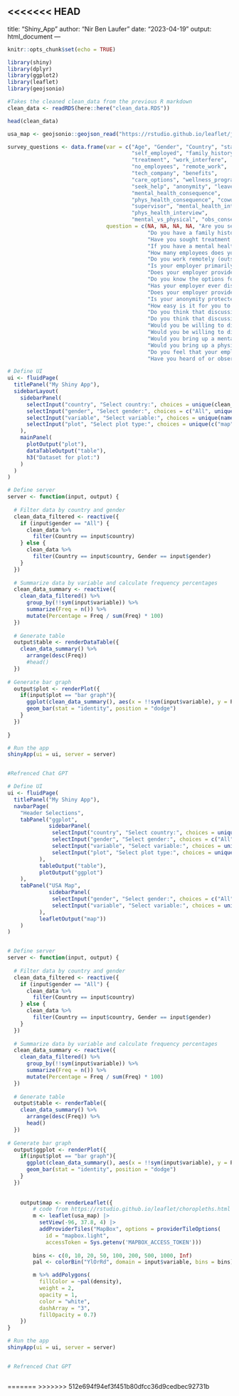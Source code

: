 <<<<<<< HEAD
---
title: "Shiny_App"
author: "Nir Ben Laufer"
date: "2023-04-19"
output: html_document
---

```r

knitr::opts_chunk$set(echo = TRUE)

```


```r

library(shiny)
library(dplyr)
library(ggplot2)
library(leaflet)
library(geojsonio)

```



```r

#Takes the cleaned clean_data from the previous R markdown
clean_data <- readRDS(here::here("clean_data.RDS"))

head(clean_data)

usa_map <- geojsonio::geojson_read("https://rstudio.github.io/leaflet/json/us-states.geojson", what = "sp")

survey_questions <- data.frame(var = c("Age", "Gender", "Country", "state", 
                                       "self_employed", "family_history", 
                                       "treatment", "work_interfere", 
                                       "no_employees", "remote_work", 
                                       "tech_company", "benefits", 
                                       "care_options", "wellness_program", 
                                       "seek_help", "anonymity", "leave", 
                                       "mental_health_consequence", 
                                       "phys_health_consequence", "coworkers", 
                                       "supervisor", "mental_health_interview", 
                                       "phys_health_interview", 
                                       "mental_vs_physical", "obs_consequence"),
                               question = c(NA, NA, NA, NA, "Are you self-employed?", 
                                            "Do you have a family history of mental illness?", 
                                            "Have you sought treatment for a mental health condition?", 
                                            "If you have a mental health condition, do you feel that it interferes with your work?", 
                                            "How many employees does your company or organization have?", 
                                            "Do you work remotely (outside of an office) at least 50% of the time?", 
                                            "Is your employer primarily a tech company/organization?", 
                                            "Does your employer provide mental health benefits?", 
                                            "Do you know the options for mental health care your employer provides?", 
                                            "Has your employer ever discussed mental health as part of an employee wellness program?", 
                                            "Does your employer provide resources to learn more about mental health issues and how to seek help?", 
                                            "Is your anonymity protected if you choose to take advantage of mental health or substance abuse treatment resources?", 
                                            "How easy is it for you to take medical leave for a mental health condition?", 
                                            "Do you think that discussing a mental health issue with your employer would have negative consequences?", 
                                            "Do you think that discussing a physical health issue with your employer would have negative consequences?", 
                                            "Would you be willing to discuss a mental health issue with your coworkers?", 
                                            "Would you be willing to discuss a mental health issue with your direct supervisor(s)?", 
                                            "Would you bring up a mental health issue with a potential employer in an interview?", 
                                            "Would you bring up a physical health issue with a potential employer in an interview?", 
                                            "Do you feel that your employer takes mental health as seriously as physical health?", 
                                            "Have you heard of or observed negative consequences for coworkers with mental health conditions in your workplace?"))


```



```r

# Define UI
ui <- fluidPage(
  titlePanel("My Shiny App"),
  sidebarLayout(
    sidebarPanel(
      selectInput("country", "Select country:", choices = unique(clean_data$Country)),
      selectInput("gender", "Select gender:", choices = c("All", unique(clean_data$Gender))),
      selectInput("variable", "Select variable:", choices = unique(names(clean_data)[2:ncol(clean_data)])),
      selectInput("plot", "Select plot type:", choices = unique(c("map", "bar chart")))
    ),
    mainPanel(
      plotOutput("plot"),
      dataTableOutput("table"),
      h3("Dataset for plot:")
    )
  )
)

# Define server
server <- function(input, output) {
  
  # Filter data by country and gender
  clean_data_filtered <- reactive({
    if (input$gender == "All") {
      clean_data %>%
        filter(Country == input$country)
    } else {
      clean_data %>%
        filter(Country == input$country, Gender == input$gender)
    }
  })
  
  # Summarize data by variable and calculate frequency percentages
  clean_data_summary <- reactive({
    clean_data_filtered() %>%
      group_by(!!sym(input$variable)) %>%
      summarize(Freq = n()) %>%
      mutate(Percentage = Freq / sum(Freq) * 100)
  })
  
  # Generate table
  output$table <- renderDataTable({
    clean_data_summary() %>%
      arrange(desc(Freq))
      #head()
  })
  
# Generate bar graph
  output$plot <- renderPlot({
    if(input$plot == "bar graph"){
      ggplot(clean_data_summary(), aes(x = !!sym(input$variable), y = Percentage)) +
      geom_bar(stat = "identity", position = "dodge")
    }
  })
  
}

# Run the app
shinyApp(ui = ui, server = server)


#Refrenced Chat GPT

```

```r


# Define UI
ui <- fluidPage(
  titlePanel("My Shiny App"),
  navbarPage(
    "Header Selections",
    tabPanel("ggplot",
             sidebarPanel(
              selectInput("country", "Select country:", choices = unique(clean_data$Country)),
              selectInput("gender", "Select gender:", choices = c("All", unique(clean_data$Gender))),
              selectInput("variable", "Select variable:", choices = unique(names(clean_data)[2:ncol(clean_data)])),
              selectInput("plot", "Select plot type:", choices = unique(c("scatter plot", "bar graph")))
          ),
          tableOutput("table"),
          plotOutput("ggplot")
    ),
    tabPanel("USA Map",
             sidebarPanel(
              selectInput("gender", "Select gender:", choices = c("All", unique(clean_data$Gender))),
              selectInput("variable", "Select variable:", choices = unique(names(clean_data)[2:ncol(clean_data)])),
          ),
          leafletOutput("map"))
    )
)


# Define server
server <- function(input, output) {
  
  # Filter data by country and gender
  clean_data_filtered <- reactive({
    if (input$gender == "All") {
      clean_data %>%
        filter(Country == input$country)
    } else {
      clean_data %>%
        filter(Country == input$country, Gender == input$gender)
    }
  })
  
  # Summarize data by variable and calculate frequency percentages
  clean_data_summary <- reactive({
    clean_data_filtered() %>%
      group_by(!!sym(input$variable)) %>%
      summarize(Freq = n()) %>%
      mutate(Percentage = Freq / sum(Freq) * 100)
  })
  
  # Generate table
  output$table <- renderTable({
    clean_data_summary() %>%
      arrange(desc(Freq)) %>%
      head()
  })
  
# Generate bar graph
  output$ggplot <- renderPlot({
    if(input$plot == "bar graph"){
      ggplot(clean_data_summary(), aes(x = !!sym(input$variable), y = Percentage)) +
      geom_bar(stat = "identity", position = "dodge")
    }
  })
  
  
    output$map <- renderLeaflet({
        # code from https://rstudio.github.io/leaflet/choropleths.html
        m <- leaflet(usa_map) |> 
          setView(-96, 37.8, 4) |> 
          addProviderTiles("MapBox", options = providerTileOptions(
            id = "mapbox.light",
            accessToken = Sys.getenv('MAPBOX_ACCESS_TOKEN'))) 
        
        bins <- c(0, 10, 20, 50, 100, 200, 500, 1000, Inf)
        pal <- colorBin("YlOrRd", domain = input$variable, bins = bins)

        m %>% addPolygons(
          fillColor = ~pal(density),
          weight = 2,
          opacity = 1,
          color = "white",
          dashArray = "3",
          fillOpacity = 0.7)
    })
}

# Run the app
shinyApp(ui = ui, server = server)


# Refrenced Chat GPT



```



=======
>>>>>>> 512e694f94ef3f451b80dfcc36d9cedbec92731b
